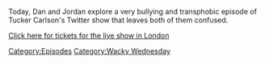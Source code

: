 {{DEFAULTSORT:
    #_EPISODE_0831:Tucker, The Man And His Twitter- Episode 4
}}{{Episode
    | title           = Tucker, The Man And His Twitter- Episode 4
    | caption         = Listen to this episode on [https://knowledgefight.libsyn.com/831-tucker-the-man-and-his-twitter-episode-4 Libsyn] [https://open.spotify.com/episode/36FcYwyNRWVcW8Opo7M2aV Spotify], Read the [[Transcript/831: Tucker, The Man And His Twitter- Episode 4|Unofficial Transcript]]
    | episodeNumber   = 831
    | length          = 00:57:55
    | airDate         = July 24, 2023
    | episodeType     = [[:Category:Wacky Wednesday|Wacky Wednesday]]
    | appearance      = [[Andrew Tate]]
    | previousEpisode = [[830: July 16, 2023]]
    | nextEpisode     = [[832: July 26, 2023]]
}}

{{Stub}}

Today, Dan and Jordan explore a very bullying and transphobic episode of Tucker Carlson's Twitter show that leaves both of them confused.

[https://www.eventbrite.com/e/knowledge-fight-live-podcast-tickets-678516439937 Click here for tickets for the live show in London]

[[Category:Episodes]]
[[Category:Wacky Wednesday]]

